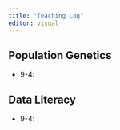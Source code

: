 ```yaml
---
title: "Teaching Log"
editor: visual
---
```


## Population Genetics

-   9-4:

## Data Literacy

-   9-4:
